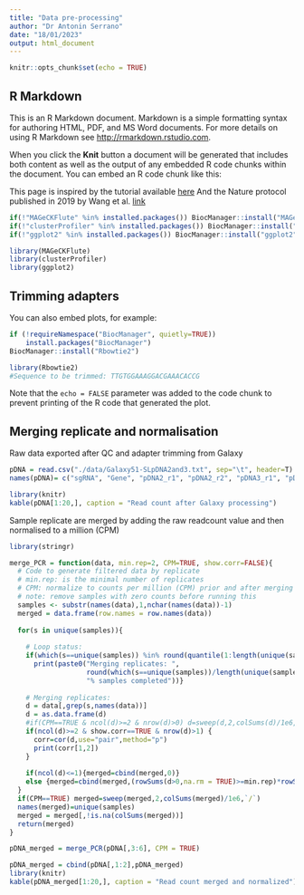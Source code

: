 ```yaml
---
title: "Data pre-processing"
author: "Dr Antonin Serrano"
date: "18/01/2023"
output: html_document
---
```


```r
knitr::opts_chunk$set(echo = TRUE)
```

## R Markdown

This is an R Markdown document. Markdown is a simple formatting syntax for authoring HTML, PDF, and MS Word documents. For more details on using R Markdown see <http://rmarkdown.rstudio.com>.

When you click the **Knit** button a document will be generated that includes both content as well as the output of any embedded R code chunks within the document. You can embed an R code chunk like this:

This page is inspired by the tutorial available [here](https://www.bioconductor.org/packages/devel/bioc/vignettes/MAGeCKFlute/inst/doc/MAGeCKFlute.html#downstream-analysis-of-mageck-rra)
And the Nature protocol published in 2019 by Wang et al. [link](https://www.nature.com/articles/s41596-018-0113-7)

```r
if(!"MAGeCKFlute" %in% installed.packages()) BiocManager::install("MAGeCKFlute")
if(!"clusterProfiler" %in% installed.packages()) BiocManager::install("clusterProfiler")
if(!"ggplot2" %in% installed.packages()) BiocManager::install("ggplot2")

library(MAGeCKFlute)
library(clusterProfiler)
library(ggplot2)

```

## Trimming adapters

You can also embed plots, for example:

```r
if (!requireNamespace("BiocManager", quietly=TRUE))
    install.packages("BiocManager")
BiocManager::install("Rbowtie2")

library(Rbowtie2)
#Sequence to be trimmed: TTGTGGAAAGGACGAAACACCG


```

Note that the `echo = FALSE` parameter was added to the code chunk to prevent printing of the R code that generated the plot.

## Merging replicate and normalisation

Raw data exported after QC and adapter trimming from Galaxy

```r

pDNA = read.csv("./data/Galaxy51-SLpDNA2and3.txt", sep="\t", header=T)
names(pDNA)= c("sgRNA", "Gene", "pDNA2_r1", "pDNA2_r2", "pDNA3_r1", "pDNA3_r2")

library(knitr)
kable(pDNA[1:20,], caption = "Read count after Galaxy processing")

```

Sample replicate are merged by adding the raw readcount value and then normalised to a million (CPM)

```r

library(stringr)

merge_PCR = function(data, min.rep=2, CPM=TRUE, show.corr=FALSE){
  # Code to generate filtered data by replicate
  # min.rep: is the minimal number of replicates
  # CPM: normalize to counts per million (CPM) prior and after merging
  # note: remove samples with zero counts before running this
  samples <- substr(names(data),1,nchar(names(data))-1) 
  merged = data.frame(row.names = row.names(data))
  
  for(s in unique(samples)){
    
    # Loop status:
    if(which(s==unique(samples)) %in% round(quantile(1:length(unique(samples)), probs = seq(0.1,1,0.1)))){
      print(paste0("Merging replicates: ",
                   round(which(s==unique(samples))/length(unique(samples))*100),
                   "% samples completed"))}
    
    # Merging replicates:
    d = data[,grep(s,names(data))]
    d = as.data.frame(d)
    #if(CPM==TRUE & ncol(d)>=2 & nrow(d)>0) d=sweep(d,2,colSums(d)/1e6,`/`)
    if(ncol(d)>=2 & show.corr==TRUE & nrow(d)>1) {
      corr=cor(d,use="pair",method="p")
      print(corr[1,2])
    }
    
    if(ncol(d)<=1){merged=cbind(merged,0)}
    else {merged=cbind(merged,(rowSums(d>0,na.rm = TRUE)>=min.rep)*rowSums(d, na.rm = TRUE))}
  }
  if(CPM==TRUE) merged=sweep(merged,2,colSums(merged)/1e6,`/`)
  names(merged)=unique(samples)
  merged = merged[,!is.na(colSums(merged))]
  return(merged)
}

pDNA_merged = merge_PCR(pDNA[,3:6], CPM = TRUE)

pDNA_merged = cbind(pDNA[,1:2],pDNA_merged)
library(knitr)
kable(pDNA_merged[1:20,], caption = "Read count merged and normalized")

```

